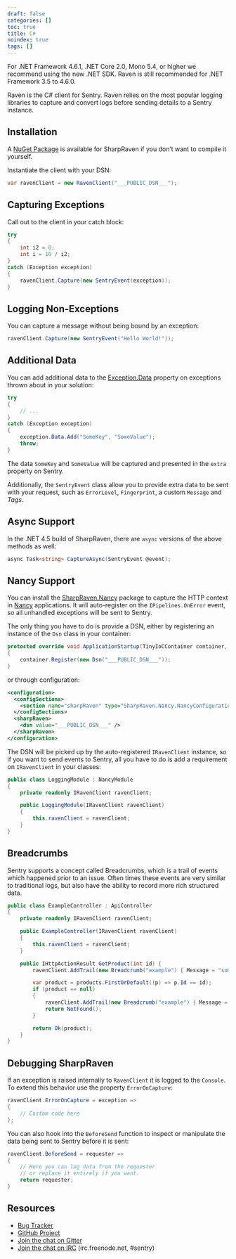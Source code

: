 ```yaml
---
draft: false
categories: []
toc: true
title: C#
noindex: true
tags: []
---
```


<Alert level="warning" title="Note"><markdown>

For .NET Framework 4.6.1, .NET Core 2.0, Mono 5.4, or higher we recommend using the new <Link to="/platforms/dotnet">.NET SDK</Link>. Raven is still recommended for .NET Framework 3.5 to 4.6.0.

</markdown></Alert>

Raven is the C# client for Sentry. Raven relies on the most popular logging libraries to capture and convert logs before sending details to a Sentry instance.

## Installation

A [NuGet Package](https://www.nuget.org/packages/SharpRaven) is available for SharpRaven if you don’t want to compile it yourself.

Instantiate the client with your DSN:

```csharp
var ravenClient = new RavenClient("___PUBLIC_DSN___");
```

## Capturing Exceptions

Call out to the client in your catch block:

```csharp
try
{
    int i2 = 0;
    int i = 10 / i2;
}
catch (Exception exception)
{
    ravenClient.Capture(new SentryEvent(exception));
}
```

## Logging Non-Exceptions

You can capture a message without being bound by an exception:

```csharp
ravenClient.Capture(new SentryEvent("Hello World!"));
```

## Additional Data

You can add additional data to the [Exception.Data](https://msdn.microsoft.com/en-us/library/system.exception.data.aspx) property on exceptions thrown about in your solution:

```csharp
try
{
    // ...
}
catch (Exception exception)
{
    exception.Data.Add("SomeKey", "SomeValue");
    throw;
}
```

The data `SomeKey` and `SomeValue` will be captured and presented in the `extra` property on Sentry.

Additionally, the `SentryEvent` class allow you to provide extra data to be sent with your request, such as `ErrorLevel`, `Fingerprint`, a custom `Message` and _Tags_.

## Async Support

In the .NET 4.5 build of SharpRaven, there are `async` versions of the above methods as well:

```csharp
async Task<string> CaptureAsync(SentryEvent @event);
```

## Nancy Support

You can install the [SharpRaven.Nancy](https://www.nuget.org/packages/SharpRaven.Nancy) package to capture the HTTP context in [Nancy](http://nancyfx.org/) applications. It will auto-register on the `IPipelines.OnError` event, so all unhandled exceptions will be sent to Sentry.

The only thing you have to do is provide a DSN, either by registering an instance of the `Dsn` class in your container:

```csharp
protected override void ApplicationStartup(TinyIoCContainer container, IPipelines pipelines)
{
    container.Register(new Dsn("___PUBLIC_DSN___"));
}
```

or through configuration:

```xml
<configuration>
  <configSections>
    <section name="sharpRaven" type="SharpRaven.Nancy.NancyConfiguration, SharpRaven.Nancy" />
  </configSections>
  <sharpRaven>
    <dsn value="___PUBLIC_DSN___" />
  </sharpRaven>
</configuration>
```

The DSN will be picked up by the auto-registered `IRavenClient` instance, so if you want to send events to Sentry, all you have to do is add a requirement on `IRavenClient` in your classes:

```csharp
public class LoggingModule : NancyModule
{
    private readonly IRavenClient ravenClient;

    public LoggingModule(IRavenClient ravenClient)
    {
        this.ravenClient = ravenClient;
    }
}
```

## Breadcrumbs

Sentry supports a concept called <Link to="/platforms/dotnet/enriching-error-data/breadcrumbs/">Breadcrumbs</Link>, which is a trail of events which happened prior to an issue. Often times these events are very similar to traditional logs, but also have the ability to record more rich structured data.

```csharp
public class ExampleController : ApiController
{
    private readonly IRavenClient ravenClient;

    public ExampleController(IRavenClient ravenClient)
    {
        this.ravenClient = ravenClient;
    }

    public IHttpActionResult GetProduct(int id) {
        ravenClient.AddTrail(new Breadcrumb("example") { Message = "some message...", Level = BreadcrumbLevel.Info } );

        var product = products.FirstOrDefault((p) => p.Id == id);
        if (product == null)
        {
            ravenClient.AddTrail(new Breadcrumb("example") { Message = "Ops! It was not found.", Level = BreadcrumbLevel.Warn } );
            return NotFound();
        }

        return Ok(product);
    }
}
```

## Debugging SharpRaven

If an exception is raised internally to `RavenClient` it is logged to the `Console`. To extend this behavior use the property `ErrorOnCapture`:

```csharp
ravenClient.ErrorOnCapture = exception =>
{
    // Custom code here
};
```

You can also hook into the `BeforeSend` function to inspect or manipulate the data being sent to Sentry before it is sent:

```csharp
ravenClient.BeforeSend = requester =>
{
    // Here you can log data from the requester
    // or replace it entirely if you want.
    return requester;
}
```

## Resources

- [Bug Tracker](http://github.com/getsentry/raven-csharp/issues)
- [GitHub Project](http://github.com/getsentry/raven-csharp)
- [Join the chat on Gitter](https://gitter.im/getsentry/raven-csharp)
- [Join the chat on IRC](irc://irc.freenode.net/sentry) (irc.freenode.net, #sentry)
